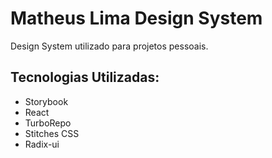 
<Meta title="Home" />

# Matheus Lima Design System

Design System utilizado para projetos pessoais. 
 
 ## Tecnologias Utilizadas:
 - Storybook
 - React
 - TurboRepo
 - Stitches CSS
 - Radix-ui